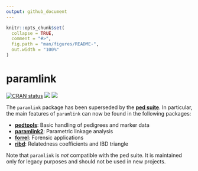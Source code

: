 ```yaml
---
output: github_document
---
```


<!-- README.md is generated from README.Rmd. Please edit that file -->

```r
knitr::opts_chunk$set(
  collapse = TRUE,
  comment = "#>",
  fig.path = "man/figures/README-",
  out.width = "100%"
)
```

# paramlink

<!-- badges: start -->
[![CRAN status](https://www.r-pkg.org/badges/version/paramlink)](https://CRAN.R-project.org/package=paramlink)
[![](https://cranlogs.r-pkg.org/badges/grand-total/paramlink?color=yellow)](https://cran.r-project.org/package=paramlink)
[![](https://cranlogs.r-pkg.org/badges/last-month/paramlink?color=yellow)](https://cran.r-project.org/package=paramlink)<!-- badges: end -->

The `paramlink` package has been superseded by the [**ped suite**](https://magnusdv.github.io/pedsuite/). In particular, the main features of `paramlink` can now be found in the following packages:

* [**pedtools**](https://github.com/magnusdv/pedtools): Basic handling of pedigrees and marker data
* [**paramlink2**](https://github.com/magnusdv/paramlink2): Parametric linkage analysis
* [**forrel**](https://github.com/magnusdv/forrel): Forensic applications
* [**ribd**](https://github.com/magnusdv/ribd): Relatedness coefficients and IBD triangle

Note that `paramlink` is *not* compatible with the ped suite. It is maintained only for legacy purposes and should not be used in new projects.

